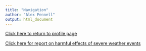 ```yaml
---
title: "Navigation"
author: "Alex Fennell"
output: html_document
---
```


[Click here to return to profile page](https://afenne4.github.io/Alex-Fennell.github.io/)

[Click here for report on harmful effects of severe weather events](https://afenne4.github.io/Reproducible-Research-CP2/CP2script.html)